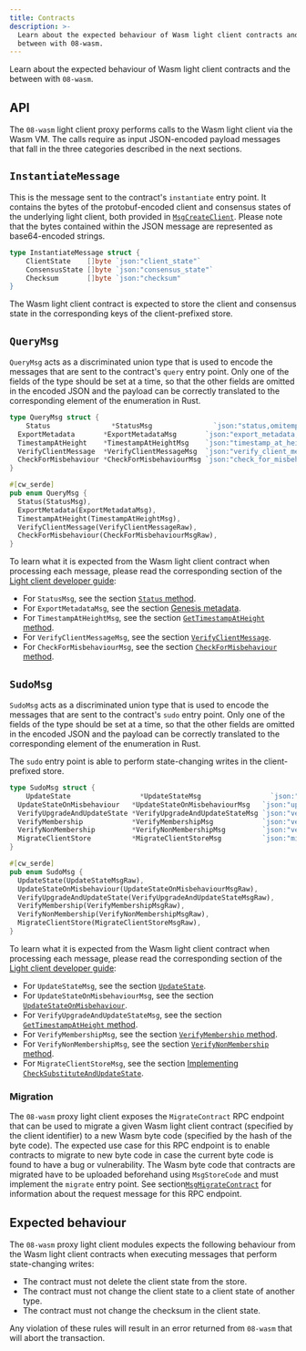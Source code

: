 ```yaml
---
title: Contracts
description: >-
  Learn about the expected behaviour of Wasm light client contracts and the
  between with 08-wasm.
---
```


Learn about the expected behaviour of Wasm light client contracts and the between with `08-wasm`.

## API

The `08-wasm` light client proxy performs calls to the Wasm light client via the Wasm VM. The calls require as input JSON-encoded payload messages that fall in the three categories described in the next sections.

## `InstantiateMessage`

This is the message sent to the contract's `instantiate` entry point. It contains the bytes of the protobuf-encoded client and consensus states of the underlying light client, both provided in [`MsgCreateClient`](https://github.com/cosmos/ibc-go/blob/v7.3.0/proto/ibc/core/client/v1/tx.proto#L44-L54). Please note that the bytes contained within the JSON message are represented as base64-encoded strings.

```go
type InstantiateMessage struct {
    ClientState    []byte `json:"client_state"`
	ConsensusState []byte `json:"consensus_state"`
	Checksum       []byte `json:"checksum"
}
```

The Wasm light client contract is expected to store the client and consensus state in the corresponding keys of the client-prefixed store.

## `QueryMsg`

`QueryMsg` acts as a discriminated union type that is used to encode the messages that are sent to the contract's `query` entry point. Only one of the fields of the type should be set at a time, so that the other fields are omitted in the encoded JSON and the payload can be correctly translated to the corresponding element of the enumeration in Rust.

```go
type QueryMsg struct {
    Status               *StatusMsg               `json:"status,omitempty"`
  ExportMetadata       *ExportMetadataMsg       `json:"export_metadata,omitempty"`
  TimestampAtHeight    *TimestampAtHeightMsg    `json:"timestamp_at_height,omitempty"`
  VerifyClientMessage  *VerifyClientMessageMsg  `json:"verify_client_message,omitempty"`
  CheckForMisbehaviour *CheckForMisbehaviourMsg `json:"check_for_misbehaviour,omitempty"`
}
```

```rust
#[cw_serde]
pub enum QueryMsg {
  Status(StatusMsg),
  ExportMetadata(ExportMetadataMsg),
  TimestampAtHeight(TimestampAtHeightMsg),
  VerifyClientMessage(VerifyClientMessageRaw),
  CheckForMisbehaviour(CheckForMisbehaviourMsgRaw),
}
```

To learn what it is expected from the Wasm light client contract when processing each message, please read the corresponding section of the [Light client developer guide](/docs/ibc/v7.8.x/light-clients/developer-guide/overview):

- For `StatusMsg`, see the section [`Status` method](/docs/ibc/v7.8.x/light-clients/developer-guide/client-state#status-method).
- For `ExportMetadataMsg`, see the section [Genesis metadata](/docs/ibc/v7.8.x/light-clients/developer-guide/genesis#genesis-metadata).
- For `TimestampAtHeightMsg`, see the section [`GetTimestampAtHeight` method](/docs/ibc/v7.8.x/light-clients/developer-guide/client-state#gettimestampatheight-method).
- For `VerifyClientMessageMsg`, see the section [`VerifyClientMessage`](/docs/ibc/v7.8.x/light-clients/developer-guide/updates-and-misbehaviour#verifyclientmessage).
- For `CheckForMisbehaviourMsg`, see the section [`CheckForMisbehaviour` method](/docs/ibc/v7.8.x/light-clients/developer-guide/client-state#checkformisbehaviour-method).

## `SudoMsg`

`SudoMsg` acts as a discriminated union type that is used to encode the messages that are sent to the contract's `sudo` entry point. Only one of the fields of the type should be set at a time, so that the other fields are omitted in the encoded JSON and the payload can be correctly translated to the corresponding element of the enumeration in Rust.

The `sudo` entry point is able to perform state-changing writes in the client-prefixed store.

```go
type SudoMsg struct {
    UpdateState                 *UpdateStateMsg                 `json:"update_state,omitempty"`
  UpdateStateOnMisbehaviour   *UpdateStateOnMisbehaviourMsg   `json:"update_state_on_misbehaviour,omitempty"`
  VerifyUpgradeAndUpdateState *VerifyUpgradeAndUpdateStateMsg `json:"verify_upgrade_and_update_state,omitempty"`
  VerifyMembership            *VerifyMembershipMsg            `json:"verify_membership,omitempty"`
  VerifyNonMembership         *VerifyNonMembershipMsg         `json:"verify_non_membership,omitempty"`
  MigrateClientStore          *MigrateClientStoreMsg          `json:"migrate_client_store,omitempty"`
}
```

```rust
#[cw_serde]
pub enum SudoMsg {
  UpdateState(UpdateStateMsgRaw),
  UpdateStateOnMisbehaviour(UpdateStateOnMisbehaviourMsgRaw),
  VerifyUpgradeAndUpdateState(VerifyUpgradeAndUpdateStateMsgRaw),
  VerifyMembership(VerifyMembershipMsgRaw),
  VerifyNonMembership(VerifyNonMembershipMsgRaw),
  MigrateClientStore(MigrateClientStoreMsgRaw),
}
```

To learn what it is expected from the Wasm light client contract when processing each message, please read the corresponding section of the [Light client developer guide](/docs/ibc/v7.8.x/light-clients/developer-guide/overview):

- For `UpdateStateMsg`, see the section [`UpdateState`](/docs/ibc/v7.8.x/light-clients/developer-guide/updates-and-misbehaviour#updatestate).
- For `UpdateStateOnMisbehaviourMsg`, see the section [`UpdateStateOnMisbehaviour`](/docs/ibc/v7.8.x/light-clients/developer-guide/updates-and-misbehaviour#updatestateonmisbehaviour).
- For `VerifyUpgradeAndUpdateStateMsg`, see the section [`GetTimestampAtHeight` method](/docs/ibc/v7.8.x/light-clients/developer-guide/upgrades#implementing-verifyupgradeandupdatestate).
- For `VerifyMembershipMsg`, see the section [`VerifyMembership` method](/docs/ibc/v7.8.x/light-clients/developer-guide/client-state#verifymembership-method).
- For `VerifyNonMembershipMsg`, see the section [`VerifyNonMembership` method](/docs/ibc/v7.8.x/light-clients/developer-guide/client-state#verifynonmembership-method).
- For `MigrateClientStoreMsg`, see the section [Implementing `CheckSubstituteAndUpdateState`](/docs/ibc/v7.8.x/light-clients/developer-guide/proposals#implementing-checksubstituteandupdatestate).

### Migration

The `08-wasm` proxy light client exposes the `MigrateContract` RPC endpoint that can be used to migrate a given Wasm light client contract (specified by the client identifier) to a new Wasm byte code (specified by the hash of the byte code). The expected use case for this RPC endpoint is to enable contracts to migrate to new byte code in case the current byte code is found to have a bug or vulnerability. The Wasm byte code that contracts are migrated have to be uploaded beforehand using `MsgStoreCode` and must implement the `migrate` entry point. See section[`MsgMigrateContract`](/docs/ibc/v7.8.x/apps/interchain-accounts/messages#msgmigratecontract) for information about the request message for this RPC endpoint.

## Expected behaviour

The `08-wasm` proxy light client modules expects the following behaviour from the Wasm light client contracts when executing messages that perform state-changing writes:

- The contract must not delete the client state from the store.
- The contract must not change the client state to a client state of another type.
- The contract must not change the checksum in the client state.

Any violation of these rules will result in an error returned from `08-wasm` that will abort the transaction.
